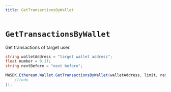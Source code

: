 ```yaml
---
title: GetTransactionsByWallet
---
```


# `GetTransactionsByWallet`

Get transactions of target user.
```csharp
string walletAddress = "target wallet address";
float number = 0.1f;
string nextBefore = "next before";

MWSDK.Ethereum.Wallet.GetTransactionsByWallet(walletAddress, limit, nextBefore, (res) => {
    //todo
});
```